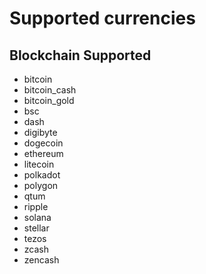 
# Supported currencies

## Blockchain Supported
- bitcoin
- bitcoin_cash
- bitcoin_gold
- bsc
- dash
- digibyte
- dogecoin
- ethereum
- litecoin
- polkadot
- polygon
- qtum
- ripple
- solana
- stellar
- tezos
- zcash
- zencash
